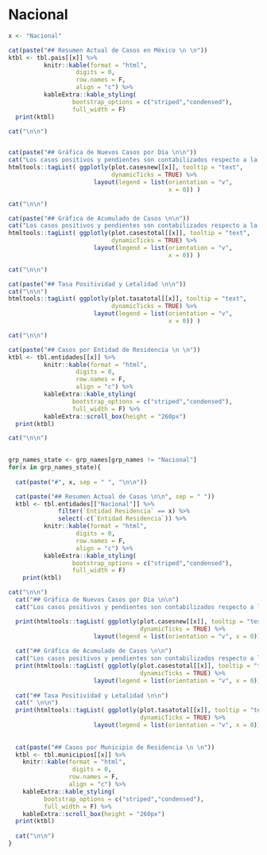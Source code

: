 
# Nacional
```r
x <- "Nacional"

cat(paste("## Resumen Actual de Casos en México \n \n"))
ktbl <- tbl.pais[[x]] %>% 
          knitr::kable(format = "html",
                   digits = 0,
                   row.names = F,
                   align = "c") %>%
          kableExtra::kable_styling(
                  bootstrap_options = c("striped","condensed"),
                  full_width = F) 
  print(ktbl)

cat("\n\n")  


cat(paste("## Gráfica de Nuevos Casos por Día \n\n"))
cat("Los casos positivos y pendientes son contabilizados respecto a la fecha de ingreso. Los decesos son contabilizados respecta a la fecha de fallecimiento. En cuantos a los casos positivos, ten en cuenta que los días más recientes añadirán aquellos casos pendientes que sean determinados positivos una vez que el resultado de la prueba esté disponible. \n\n")
htmltools::tagList( ggplotly(plot.casesnew[[x]], tooltip = "text",
                             dynamicTicks = TRUE) %>%
                        layout(legend = list(orientation = "v",
                                             x = 0)) )

cat("\n\n")

cat(paste("## Gráfica de Acumulado de Casos \n\n"))
cat("Los casos positivos y pendientes son contabilizados respecto a la fecha de ingreso. Los decesos son contabilizados respecta a la fecha de fallecimiento. En cuantos a los casos positivos, ten en cuenta que los días más recientes añadirán aquellos casos pendientes que sean determinados positivos una vez que el resultado de la prueba esté disponible. \n\n")
htmltools::tagList( ggplotly(plot.casestotal[[x]], tooltip = "text",
                             dynamicTicks = TRUE) %>%
                        layout(legend = list(orientation = "v",
                                             x = 0)) )

cat("\n\n")

cat(paste("## Tasa Positividad y Letalidad \n\n"))
cat("\n\n")
htmltools::tagList( ggplotly(plot.tasatotal[[x]], tooltip = "text",
                             dynamicTicks = TRUE) %>%
                        layout(legend = list(orientation = "v",
                                             x = 0)) )

cat("\n\n")

cat(paste("## Casos por Entidad de Residencia \n \n"))
ktbl <- tbl.entidades[[x]] %>% 
          knitr::kable(format = "html",
                   digits = 0,
                   row.names = F,
                   align = "c") %>%
          kableExtra::kable_styling(
                  bootstrap_options = c("striped","condensed"),
                  full_width = F) %>%
          kableExtra::scroll_box(height = "260px")
  print(ktbl)

cat("\n\n")  
  
```

```r
grp_names_state <- grp_names[grp_names != "Nacional"]
for(x in grp_names_state){
  
  cat(paste("#", x, sep = " ", "\n\n"))

  cat(paste("## Resumen Actual de Casos \n\n", sep = " "))
  ktbl <- tbl.entidades[["Nacional"]] %>% 
              filter(`Entidad Residencia` == x) %>%
              select(-c(`Entidad Residencia`)) %>%
          knitr::kable(format = "html",
                   digits = 0,
                   row.names = F,
                   align = "c") %>%
          kableExtra::kable_styling(
                  bootstrap_options = c("striped","condensed"),
                  full_width = F)
    print(ktbl)

cat("\n\n")    
  cat("## Gráfica de Nuevos Casos por Día \n\n")
  cat("Los casos positivos y pendientes son contabilizados respecto a la fecha de ingreso. Los decesos son contabilizados respecta a la fecha de fallecimiento. En cuantos a los casos positivos, ten en cuenta que los días más recientes añadirán aquellos casos pendientes que sean determinados positivos una vez que el resultado de la prueba esté disponible. \n\n")

  print(htmltools::tagList( ggplotly(plot.casesnew[[x]], tooltip = "text",
                                     dynamicTicks = TRUE) %>%
                        layout(legend = list(orientation = "v", x = 0)) ))
  
  cat("## Gráfica de Acumulado de Casos \n\n")
  cat("Los casos positivos y pendientes son contabilizados respecto a la fecha de ingreso. Los decesos son contabilizados respecta a la fecha de fallecimiento. En cuantos a los casos positivos, ten en cuenta que los días más recientes añadirán aquellos casos pendientes que sean determinados positivos una vez que el resultado de la prueba esté disponible. \n\n")
  print(htmltools::tagList( ggplotly(plot.casestotal[[x]], tooltip = "text",
                                     dynamicTicks = TRUE) %>%
                        layout(legend = list(orientation = "v", x = 0)) ))
  
  cat("## Tasa Positividad y Letalidad \n\n")
  cat(" \n\n")
  print(htmltools::tagList( ggplotly(plot.tasatotal[[x]], tooltip = "text",
                                     dynamicTicks = TRUE) %>%
                        layout(legend = list(orientation = "v", x = 0)) ))
  
  
  cat(paste("## Casos por Municipio de Residencia \n \n"))
  ktbl <- tbl.municipios[[x]] %>% 
    knitr::kable(format = "html",
                  digits = 0,
                 row.names = F,
                 align = "c") %>%
    kableExtra::kable_styling(
          bootstrap_options = c("striped","condensed"),
          full_width = F) %>%
    kableExtra::scroll_box(height = "260px")
  print(ktbl)
  
  cat("\n\n")
}
```


